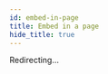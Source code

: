 ```yaml
---
id: embed-in-page
title: Embed in a page
hide_title: true
---
```


Redirecting...

<script>
window.location.href = "/docs/thirdpartyemailpassword/common-customizations/embed-sign-in-up-form"
</script>